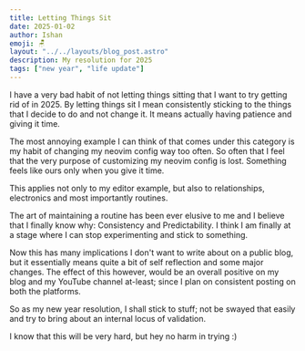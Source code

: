 ```yaml
---
title: Letting Things Sit
date: 2025-01-02
author: Ishan
emoji: 🪑
layout: "../../layouts/blog_post.astro"
description: My resolution for 2025
tags: ["new year", "life update"]
---
```


I have a very bad habit of not letting things sitting that I want to try getting rid of in 2025.
By letting things sit I mean consistently sticking to the things that I decide to do and not change it.
It means actually having patience and giving it time.

The most annoying example I can think of that comes under this category is my habit of changing my neovim config way too often.
So often that I feel that the very purpose of customizing my neovim config is lost.
Something feels like ours only when you give it time.

This applies not only to my editor example, but also to relationships, electronics and most importantly routines.

The art of maintaining a routine has been ever elusive to me and I believe that I finally know why: Consistency and Predictability.
I think I am finally at a stage where I can stop experimenting and stick to something.

Now this has many implications I don't want to write about on a public blog, but it essentially means quite a bit of self reflection and some major changes.
The effect of this however, would be an overall positive on my blog and my YouTube channel at-least; since I plan on consistent posting on both the platforms.

So as my new year resolution, I shall stick to stuff; not be swayed that easily and try to bring about an internal locus of validation.

I know that this will be very hard, but hey no harm in trying :)

